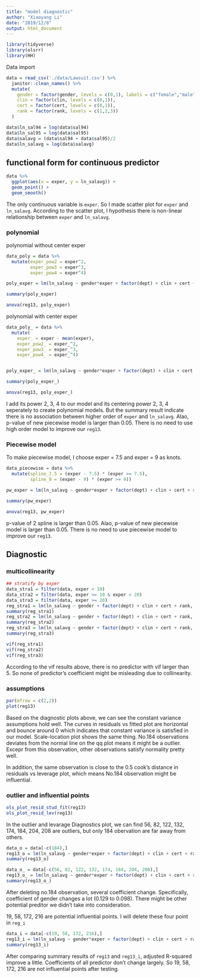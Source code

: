 ```yaml
---
title: "model diagnostic"
author: "Xiaoyang Li"
date: "2019/12/8"
output: html_document
---
```

```r
library(tidyverse)
library(olsrr)
library(HH)
```


Data import
```r
data = read_csv('./data/Lawsuit.csv') %>%
  janitor::clean_names() %>%
  mutate(
    gender = factor(gender, levels = c(0,1), labels = c("female","male")),
    clin = factor(clin, levels = c(0,1)),
    cert = factor(cert, levels = c(0,1)),
    rank = factor(rank, levels = c(1,2,3))
  )

data$ln_sal94 = log(data$sal94)
data$ln_sal95 = log(data$sal95)
data$salavg = (data$sal94 + data$sal95)/2
data$ln_salavg = log(data$salavg)
```



## functional form for continuous predictor
```r
data %>% 
  ggplot(aes(x = exper, y = ln_salavg)) +
  geom_point() +
  geom_smooth()
```

The only continuous variable is `exper`. So I made scatter plot for `exper` and `ln_salavg`. According to the scatter plot, I hypothesis there is non-linear relationship between `exper` and `ln_salavg`. 

### polynomial

polynomial without center exper
```r
data_poly = data %>% 
  mutate(exper_pow2 = exper^2,
         exper_pow3 = exper^3,
         exper_pow4 = exper^4)

poly_exper = lm(ln_salavg ~ gender*exper + factor(dept) + clin + cert + rank + exper + exper_pow2 + exper_pow3 + exper_pow4 , data = data_poly) 

summary(poly_exper)

anova(reg13, poly_exper)

```

polynomial with center exper
```r
data_poly_ = data %>% 
  mutate(
    exper_ = exper - mean(exper),
    exper_pow2_ = exper_^2,
    exper_pow3_ = exper_^3,
    exper_pow4_ = exper_^4)


poly_exper_ = lm(ln_salavg ~ gender*exper + factor(dept) + clin + cert + rank + exper_pow2_ + exper_pow3_ + exper_pow4_, data = data_poly_) 

summary(poly_exper_)

anova(reg13, poly_exper_)
```

I add its power 2, 3, 4 to our model and its centering power 2, 3, 4 seperately to create polynomial models. But the summary result indicate there is no association between higher order of `exper` and `ln_salavg`. Alao, p-value of new piecewise model is larger than 0.05. There is no need to use high order model to improve our `reg13`.


### Piecewise model

To make piecewise model, I choose exper = 7.5 and exper = 9 as knots.

```r
data_piecewise = data %>% 
  mutate(spline_7.5 = (exper - 7.5) * (exper >= 7.5),
         spline_9 = (exper - 9) * (exper >= 9))

pw_exper = lm(ln_salavg ~ gender*exper + factor(dept) + clin + cert + spline_7.5 + spline_9 + rank, data = data_piecewise)

summary(pw_exper)

anova(reg13, pw_exper)
```
p-value of 2 spline is larger than 0.05. Alao, p-value of new piecewise model is larger than 0.05. There is no need to use piecewise model to improve our `reg13`.


## Diagnostic

### multicollinearity
```r
## stratify by exper
data_stra1 = filter(data, exper < 10)
data_stra2 = filter(data, exper >= 10 & exper < 20)
data_stra3 = filter(data, exper >= 20)
reg_stra1 = lm(ln_salavg ~ gender + factor(dept) + clin + cert + rank, data = data_stra1)
summary(reg_stra1)
reg_stra2 = lm(ln_salavg ~ gender + factor(dept) + clin + cert + rank, data = data_stra2)
summary(reg_stra2)
reg_stra3 = lm(ln_salavg ~ gender + factor(dept) + clin + cert + rank, data = data_stra3)
summary(reg_stra3)

vif(reg_stra1)
vif(reg_stra2)
vif(reg_stra3)
```
According to the vif results above, there is no predictor with vif larger than 5. So none of predictor's coefficient might be misleading due to collinearity.

### assumptions
```r
par(mfrow = c(2,2))
plot(reg13)
```
Based on the diagnostic plots above, we can see the constant variance assumptions hold well. The curves in residuals vs fitted plot are horizontal and bounce around 0 which indicates that constant variance is satisfied in our model. Scale-location plot shows the same thing. No.184 observations deviates from the normal line on the qq plot means it might be a outlier. Excepr from this observation, other observations satisfy normality pretty well.

In addition, the same observation is close to the 0.5 cook's distance in residuals vs leverage plot, which means No.184 observation might be influential.

### outlier and influential points
```r
ols_plot_resid_stud_fit(reg13)
ols_plot_resid_lev(reg13)
```
In the outlier and levarage Diagnostics plot, we can find 56, 82, 122, 132, 174, 184, 204, 208 are outliers, but only 184 obervation are far away from others.

```r
data_o = data[-c(184),]
reg13_o = lm(ln_salavg ~ gender*exper + factor(dept) + clin + cert + rank, data = data_o)
summary(reg13_o)

data_o_ = data[-c(56, 82, 122, 132, 174, 184, 204, 208),]
reg13_o_ = lm(ln_salavg ~ gender*exper + factor(dept) + clin + cert + rank, data = data_o_)
summary(reg13_o_)
```
After deleting no.184 observation, several coefficient change. Specifically, coefficient of gender changes a lot (0.129 to 0.098). There might be other potential preditor we didn't take into consideration. 

19, 58, 172, 216 are potential influential points. I will delete these four point in `reg_i`
```r
data_i = data[-c(19, 58, 172, 216),]
reg13_i = lm(ln_salavg ~ gender*exper + factor(dept) + clin + cert + rank, data = data_i)
summary(reg13_i)
```
After comparing summary results of `reg13` and `reg13_i`, adjusted R-squared improve a little. Coefficients of all predictor don't change largely. So 19, 58, 172, 216 are not influential points after testing. 


